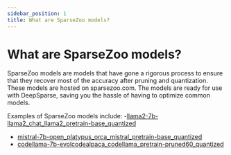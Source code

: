 ```yaml
---
sidebar_position: 1
title: What are SparseZoo models?
---
```


# What are SparseZoo models?
SparseZoo models are models that have gone a rigorous process to ensure that they recover most of the accuracy after pruning and quantization. These models are hosted on sparsezoo.com. The models are ready for use with DeepSparse, saving you the hassle of having to optimize common models. 

Examples of SparseZoo models include:
-[llama2-7b-llama2_chat_llama2_pretrain-base_quantized](https://sparsezoo.neuralmagic.com/models/llama2-7b-llama2_chat_llama2_pretrain-base_quantized?hardware=deepsparse-c6i.12xlarge&comparison=llama2-7b-llama2_chat_llama2_pretrain-base)
- [mistral-7b-open_platypus_orca_mistral_pretrain-base_quantized](https://sparsezoo.neuralmagic.com/models/mistral-7b-open_platypus_orca_mistral_pretrain-base_quantized?hardware=deepsparse-c6i.12xlarge&comparison=mistral-7b-open_platypus_orca_mistral_pretrain-base)
- [codellama-7b-evolcodealpaca_codellama_pretrain-pruned60_quantized](https://sparsezoo.neuralmagic.com/models/codellama-7b-evolcodealpaca_codellama_pretrain-pruned60_quantized?hardware=deepsparse-c6i.12xlarge&comparison=codellama-7b-evolcodealpaca_codellama_pretrain-base)
